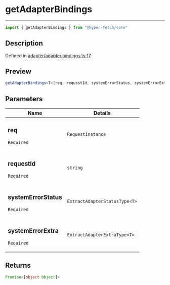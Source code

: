 

# getAdapterBindings

<div class="api-docs__separator" data-reactroot="">

---

</div><div class="api-docs__import" data-reactroot="">

```ts
import { getAdapterBindings } from "@hyper-fetch/core"
```

</div><div class="api-docs__section">

## Description

</div><div class="api-docs__description"><span class="api-docs__do-not-parse">



</span></div><p class="api-docs__definition">

Defined in [adapter/adapter.bindings.ts:17](https://github.com/BetterTyped/hyper-fetch/blob/cc329b91/packages/core/src/adapter/adapter.bindings.ts#L17)

</p><div class="api-docs__section">

## Preview

</div><div class="api-docs__preview fn">

```ts
getAdapterBindings<T>(req, requestId, systemErrorStatus, systemErrorExtra)
```

</div><div class="api-docs__section">

## Parameters

</div><div class="api-docs__parameters"><table><thead><tr><th>Name</th><th>Details</th></tr></thead><tbody><tr param-data="req"><td class="api-docs__param-name required">

### req 

`Required`

</td><td class="api-docs__param-type">

`RequestInstance`

</td></tr><tr param-data="requestId"><td class="api-docs__param-name required">

### requestId 

`Required`

</td><td class="api-docs__param-type">

`string`

</td></tr><tr param-data="systemErrorStatus"><td class="api-docs__param-name required">

### systemErrorStatus 

`Required`

</td><td class="api-docs__param-type">

`ExtractAdapterStatusType<T>`

</td></tr><tr param-data="systemErrorExtra"><td class="api-docs__param-name required">

### systemErrorExtra 

`Required`

</td><td class="api-docs__param-type">

`ExtractAdapterExtraType<T>`

</td></tr></tbody></table></div><div class="api-docs__section">

## Returns

</div><div class="api-docs__returns">

```ts
Promise<[object Object]>
```

</div>
